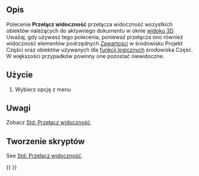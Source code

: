 <languages/>

{{Docnav/pl
|[[Std_SelectVisibleObjects/pl|Wybierz widoczne obiekty]]
|[[Std_ShowObjects/pl|Wyświetl wszystkie obiekty]]
|[[Std_View_Menu/pl|Std: Menu Widok]]
|IconL=Std_SelectVisibleObjects.svg
|IconR=Std_ShowObjects.svg
|IconC=Freecad.svg
}}

{{GuiCommand/pl
|Name=Std ToggleObjects
|Name/pl=Std: Przełącz widoczność
|MenuLocation=Widok → Widoczność → Przełącz widoczność wszystkich obiektów
|Workbenches=wszystkie
|SeeAlso=[[Std_ToggleVisibility/pl|Przełącz widoczność]], [[Std_ShowSelection/pl|Pokaż zaznaczone]], [[Std_HideSelection|Ukryj zaznaczone]], [[Std_ShowObjects/pl|Wyświetl wszystkie obiekty]], [[Std_HideObjects/pl|Ukryj wszystkie obiekty]]
}}

<span id="Description"></span>
==Opis==

Polecenie '''Przełącz widoczność''' przełącza widoczność wszystkich obiektów należących do aktywnego dokumentu w oknie [[3D_view/pl|widoku 3D]]. Uważaj, gdy używasz tego polecenia, ponieważ przełącza ono również widoczność elementów podrzędnych [[PartDesign_Body/pl|Zawartości]] w środowisku Projekt Części oraz obiektów używanych dla [[Part_Boolean/pl|funkcji logicznych]] środowiska Część. W większości przypadków powinny one pozostać niewidoczne.

<span id="Usage"></span>
==Użycie==

# Wybierz opcję z menu {{MenuCommand|Widok → Widoczność → [[Image:Std_ToggleObjects.svg|16px]] Przełącz widoczność wszystkich obiektów}}

<span id="Notes"></span>
==Uwagi==

Zobacz [[Std_ToggleVisibility/pl#Uwagi|Std: Przełącz widoczność]].

<span id="Scripting"></span>
==Tworzenie skryptów==

See [[Std_ToggleVisibility/pl#Tworzenie_skryptów|Std: Przełącz widoczność]].


{{Docnav/pl
|[[Std_SelectVisibleObjects/pl|Wybierz widoczne obiekty]]
|[[Std_ShowObjects/pl|Wyświetl wszystkie obiekty]]
|[[Std_View_Menu/pl|Std: Menu Widok]]
|IconL=Std_SelectVisibleObjects.svg
|IconR=Std_ShowObjects.svg
|IconC=Freecad.svg
}}

{{Std_Base_navi{{#translation:}}}}
{{Userdocnavi{{#translation:}}}}